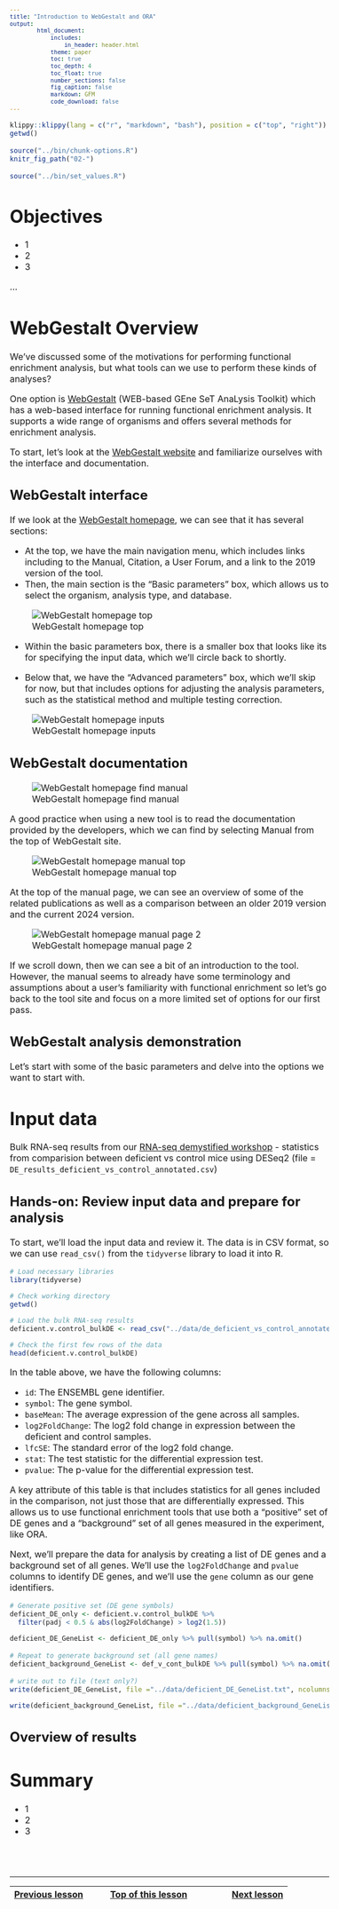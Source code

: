 ```yaml
---
title: "Introduction to WebGestalt and ORA"
output:
        html_document:
            includes:
                in_header: header.html
            theme: paper
            toc: true
            toc_depth: 4
            toc_float: true
            number_sections: false
            fig_caption: false
            markdown: GFM
            code_download: false
---
```


<style type="text/css">

body, td {
   font-size: 16px;
}
code.r{
  font-size: 12px;
}
pre {
  font-size: 12px
}

</style>

```r
klippy::klippy(lang = c("r", "markdown", "bash"), position = c("top", "right"))
getwd()
```

```r
source("../bin/chunk-options.R")
knitr_fig_path("02-")
```

```r
source("../bin/set_values.R")
```

# Objectives

- 1
- 2
- 3

...

# WebGestalt Overview

We've discussed some of the motivations for performing functional enrichment analysis, but what tools can we use to perform these kinds of analyses?

One option is [WebGestalt](http://www.webgestalt.org/) (WEB-based GEne SeT AnaLysis Toolkit) which has a web-based interface for running functional enrichment analysis. It supports a wide range of organisms and offers several methods for enrichment analysis.

To start, let's look at the [WebGestalt website](http://www.webgestalt.org/) and familiarize ourselves with the interface and documentation. 

## WebGestalt interface

If we look at the [WebGestalt homepage](http://www.webgestalt.org/), we can see that it has several sections:

<!-- map abstract schematics/inputs to WebGestalt 
1) approach
2) database
3) query genes / background -->

- At the top, we have the main navigation menu, which includes links including to the Manual, Citation, a User Forum, and a link to the 2019 version of the tool.
- Then, the main section is the "Basic parameters" box, which allows us to select the organism, analysis type, and database.

![WebGestalt homepage top]("images/content/02-WebGestalt_topOfPage.png")

- Within the basic parameters box, there is a smaller box that looks like its for specifying the input data, which we'll circle back to shortly.

- Below that, we have the "Advanced parameters" box, which we'll skip for now, but that includes options for adjusting the analysis parameters, such as the statistical method and multiple testing correction.

![WebGestalt homepage inputs]("images/content/02-WebGestalt_topOfPage.png")  


## WebGestalt documentation

![WebGestalt homepage find manual]("images/content/02-webgestalt_ClickManual.png")  

A good practice when using a new tool is to read the documentation provided by the developers, which we can find by selecting Manual from the top of WebGestalt site.

![WebGestalt homepage manual top]("images/content/02-webgestalt_TopOfManual.png")  

At the top of the manual page, we can see an overview of some of the related publications as well as a comparison between an older 2019 version and the current 2024 version.

![WebGestalt homepage manual page 2]("images/content/02-webgestalt_Manual2ndPage.png")

If we scroll down, then we can see a bit of an introduction to the tool. However, the manual seems to already have some terminology and assumptions about a user's familiarity with functional enrichment so let's go back to the tool site and focus on a more limited set of options for our first pass. 


<!-- try to start with results downloaded for RSD DE data -->

## WebGestalt analysis demonstration

Let's start with some of the basic parameters and delve into the options we want to start with. 

<!-- Click through methods to show ORA vs other options & have demo data -->

<!-- Load demo data to show what inputs are needed-->

<!-- Note input gene list options - symbol, entrez, ensembl, etc. which will -->




# Input data

Bulk RNA-seq results from our [RNA-seq demystified workshop](https://umich-brcf-bioinf.github.io/workshop-rnaseq-demystified/main/html/) - statistics from comparision between deficient vs control mice using DESeq2 (file = `DE_results_deficient_vs_control_annotated.csv`)

## Hands-on: Review input data and prepare for analysis
<!-- Consider moving this until after the WebGestalt introduction, so that the learners can see that the tool requires a list of DE vs non-DE for best results -->

To start, we'll load the input data and review it. The data is in CSV format, so we can use `read_csv()` from the `tidyverse` library to load it into R.

```r
# Load necessary libraries
library(tidyverse)

# Check working directory
getwd()

# Load the bulk RNA-seq results
deficient.v.control_bulkDE <- read_csv("../data/de_deficient_vs_control_annotated.csv") #TO REVISE - path will need to be adjusted

# Check the first few rows of the data
head(deficient.v.control_bulkDE)
```

In the table above, we have the following columns:

- `id`: The ENSEMBL gene identifier.
- `symbol`: The gene symbol.
- `baseMean`: The average expression of the gene across all samples.
- `log2FoldChange`: The log2 fold change in expression between the deficient and control
samples.
- `lfcSE`: The standard error of the log2 fold change.
- `stat`: The test statistic for the differential expression test.
- `pvalue`: The p-value for the differential expression test.

A key attribute of this table is that includes statistics for all genes included in the comparison, not just those that are differentially expressed. This allows us to use functional enrichment tools that use both a "positive" set of DE genes and a "background" set of all genes measured in the experiment, like ORA.

Next, we'll prepare the data for analysis by creating a list of DE genes and a background set of all genes. We'll use the `log2FoldChange` and `pvalue` columns to identify DE genes, and we'll use the `gene` column as our gene identifiers.
 
 <!-- include note about reproducibility and knowing thresholds -->

```r
# Generate positive set (DE gene symbols)
deficient_DE_only <- deficient.v.control_bulkDE %>%
  filter(padj < 0.5 & abs(log2FoldChange) > log2(1.5))

deficient_DE_GeneList <- deficient_DE_only %>% pull(symbol) %>% na.omit()
```


```r
# Repeat to generate background set (all gene names)
deficient_background_GeneList <- def_v_cont_bulkDE %>% pull(symbol) %>% na.omit()
```


```r
# write out to file (text only?)
write(deficient_DE_GeneList, file ="../data/deficient_DE_GeneList.txt", ncolumns = 1)

write(deficient_background_GeneList, file ="../data/deficient_background_GeneList.txt", ncolumns = 1)

```


## Overview of results 

<!-- per group discussions - plan to move this section to the start to give an overview of the results before using the tool -->


# Summary

- 1
- 2
- 3


<br/>
<br/>
<hr/>
| [Previous lesson](workshop-intro.html) | [Top of this lesson](#top) | [Next lesson](more-stuff.html) |
| :--- | :----: | ---: |